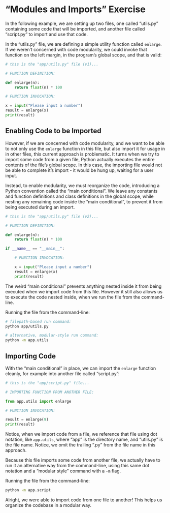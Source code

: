 
# "Modules and Imports" Exercise {.unnumbered}

In the following example, we are setting up two files, one called "utils.py" containing some code that will be imported, and another file called "script.py" to import and use that code.


In the "utils.py" file, we are defining a simple utility function called `enlarge`. If we weren't concerned with code modularity, we could invoke that function on the left margin, in the program's global scope, and that is valid:

``` python
# this is the "app/utils.py" file (v1)...

# FUNCTION DEFINITION:

def enlarge(n):
    return float(n) * 100

# FUNCTION INVOCATION:

x = input("Please input a number")
result = enlarge(x)
print(result)
```

## Enabling Code to be Imported

However, if we are concerned with code modularity, and we want to be able to not only use the `enlarge` function in this file, but also import it for usage in in other files, this current approach is problematic. It turns when we try to import some code from a given file, Python actually executes the entire contents of the file's global scope. In this case, the importing file would not be able to complete it's import - it would be hung up, waiting for a user input.


Instead, to enable modularity, we must reorganize the code, introducing a Python convention called the "main conditional". We leave any constants and function definitions and class definitions in the global scope, while nesting any remaining code inside the "main conditional", to prevent it from being executed during an import.

``` python
# this is the "app/utils.py" file (v2)...

# FUNCTION DEFINITION:

def enlarge(n):
    return float(n) * 100

if __name__ == "__main__":

    # FUNCTION INVOCATION:

    x = input("Please input a number")
    result = enlarge(x)
    print(result)

```

The weird "main conditional" prevents anything nested inside it from being executed when we import code from this file. However it still also allows us to execute the code nested inside, when we run the file from the command-line.

Running the file from the command-line:

```sh
# filepath-based run command:
python app/utils.py

# alternative, modular-style run command:
python -m app.utils
```

## Importing Code

With the "main conditional" in place, we can import the `enlarge` function cleanly, for example into another file called "script.py":

``` python
# this is the "app/script.py" file...

# IMPORTING FUNCTION FROM ANOTHER FILE:

from app.utils import enlarge

# FUNCTION INVOCATION:

result = enlarge(9)
print(result)
```

Notice, when we import code from a file, we reference that file using dot notation, like `app.utils`, where "app" is the directory name, and "utils.py" is the file name. Notice, we omit the trailing ".py" from the file name in this approach.

Because this file imports some code from another file, we actually have to run it an alternative way from the command-line, using this same dot notation and a "modular style" command with a `-m` flag.

Running the file from the command-line:

```sh
python -m app.script
```

Alright, we were able to import code from one file to another! This helps us organize the codebase in a modular way.
